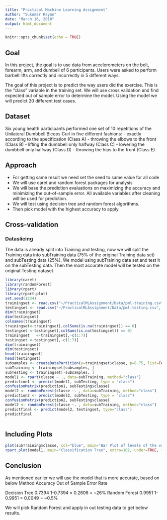 ---
title: "Practical Machine Learning Assignment"
author: "Sukumar Rayan"
date: "March 16, 2018"
output: html_document
---

```{r setup, include=FALSE}
knitr::opts_chunk$set(echo = TRUE)
```

## Goal

In this project, the goal is to use data from accelerometers on the belt, forearm, arm, and dumbell of 6 participants. Users were asked to perform barbell lifts correctly and incorrectly in 5 different ways.

The goal of this project is to predict the way users did the exercise. This is the "class" variable in the training set. We will use cross validation and find expected out of sample error to determine the model. Using the model we will predict 20 different test cases.

## Dataset

Six young health participants performed one set of 10 repetitions of the Unilateral Dumbbell Biceps Curl in five different fashions: 
-	exactly according to the specification (Class A)
-	throwing the elbows to the front (Class B)
-	lifting the dumbbell only halfway (Class C)
-	lowering the dumbbell only halfway (Class D) 
-	throwing the hips to the front (Class E).

## Approach
-	For getting same result we need set the seed to same value for all code
-	We will use caret and random forest packages for analysis
-	We will base the prediction evaluations on maximizing the accuracy and minimizing the out-of-sample error. All available variables after cleaning will be used for prediction.
-	We will test using decision tree and random forest algorithms. 
-	Then pick model with the highest accuracy to apply

## Cross-validation
### Dataslicing
The data is already split into Training and testing, now we will split the Training data into subTraining data (75% of the original Training data set) and subTesting data (25%). We model using subTraining data set and test it on the subTesting data. Then the most accurate model will be tested on the original Testing dataset.

```{r Ananlysis}

library(caret)
library(randomForest)
library(rpart)
library(rpart.plot)
set.seed(1234)
trainingset <- read.csv("~/PracticalMLAssignment/Data/pml-training.csv", na.strings=c("NA","#DIV/0!", ""))
testingset <- read.csv("~/PracticalMLAssignment/Data/pml-testing.csv", na.strings=c("NA","#DIV/0!", ""))
dim(trainingset)
dim(testingset)
colnames(trainingset)
trainingset<-trainingset[,colSums(is.na(trainingset)) == 0]
testingset <-testingset[,colSums(is.na(testingset)) == 0]
trainingset   <-trainingset[,-c(1:7)]
testingset <-testingset[,-c(1:7)]
dim(trainingset)
dim(testingset)
head(trainingset)
head(testingset)
subsamples <- createDataPartition(y=trainingset$classe, p=0.75, list=FALSE)
subTraining <- trainingset[subsamples, ]
subTesting <- trainingset[-subsamples, ]
model1 <- rpart(classe ~ ., data=subTraining, method="class")
prediction1 <- predict(model1, subTesting, type = "class")
confusionMatrix(prediction1, subTesting$classe)
model2 <- randomForest(classe ~. , data=subTraining, method="class")
prediction2 <- predict(model2, subTesting, type = "class")
confusionMatrix(prediction2, subTesting$classe)
model2 <- randomForest(classe ~. , data=subTraining, method="class")
predictfinal <- predict(model2, testingset, type="class")
predictfinal
 


```


## Including Plots

```{r BarPlot, echo=FALSE}
plot(subTraining$classe, col="blue", main="Bar Plot of levels of the variable classe within the subTraining data set", xlab="classe levels", ylab="Frequency")
rpart.plot(model1, main="Classification Tree", extra=102, under=TRUE, faclen=0)
```

## Conclusion
As mentioned earlier we will use the model that is more accurate, based on below 
Method	Accuracy	Out of Sample Error Rate

Decision Tree	0.7394	1-0.7394 = 0.2606 = ~26%
Random Forest	0.9951	1-0.9951 = 0.0049 = ~0.5%

We will pick Random Forest and apply in out testing data to get below results.
